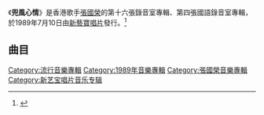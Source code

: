 
{{Album infobox | <!-- See Wikipedia:WikiProject_Albums -->
| Name = 兜風心情
| Type = [[專輯|專輯]]
| Artist = [[張國榮|張國榮]]
|  Cover       = 兜风心情.jpg
|  Background  = 
| Released = 1989年7月10日
| Genre = [[國語流行音樂|國語流行音樂]]
| Label = [[新藝寶唱片|新藝寶唱片]]
| Language = [[國語|國語]]
| Producer =[[張國榮|張國榮]]、[[梁榮駿|梁榮駿]]
| Last album = [[Leslie側面|Leslie]]<br/>（1989）
| This album = '''兜風心情'''<br/>（1989）
| Next album = [[Salute|Salute]]<br/>（1989）
}} 

《'''兜風心情'''》是香港歌手[[張國榮|張國榮]]的第十六張錄音室專輯、第四張國語錄音室專輯，於1989年7月10日由[[新藝寶唱片|新藝寶唱片]]發行。<ref>{{Cite web |url=https://itunes.apple.com/au/album/%E5%BE%A9%E9%BB%91%E7%8E%8B-%E5%85%9C%E9%A2%A8%E5%BF%83%E6%83%85-%E5%9C%8B/262386167 |title=存档副本 |accessdate=2018-10-25 |archive-date=2018-10-26 |archive-url=https://web.archive.org/web/20181026064421/https://itunes.apple.com/au/album/%E5%BE%A9%E9%BB%91%E7%8E%8B-%E5%85%9C%E9%A2%A8%E5%BF%83%E6%83%85-%E5%9C%8B/262386167 |dead-url=no }}</ref>

== 曲目 ==
{{Track listing
| collapsed       = 
| headline        = 
| font_size = 
| total_length = 

| all_writing = 
| all_music = 
| all_lyrics = 
| all_arranger = 
| all_producer = 
| all_note = 

| extra_column =

| title1          = 愛的狂徒
| note1           =
| longnote1           = 
| lyrics1         = [[陳玉貞|娃娃]]
| music1          = [[盧東尼|盧東尼]]
| arranger1          = 船山基紀
| producer1          = 
| extra1          = 
| length1         = 

| title2          = 透明的你
| note2           =
| longnote2           = 
| lyrics2         = [[梁弘志|梁弘志]]
| music2          = 梁弘志
| arranger2          = 盧東尼
| producer2         = 
| extra2          = 
| length2         = 

| title3          = 狂野如我
| note3           =
| longnote3           = 《側面》國語版
| lyrics3         = [[劉虞瑞|劉虞瑞]]
| music3          = Paul Gray
| arranger3          = 林礦培
| producer3          = 
| extra3          = 
| length3         = 

| title4          = 守住風口
| note4           =
| longnote4           = 
| lyrics4         = 蔣慧琪
| music4          = 盧東尼
| arranger4          = 盧東尼
| producer4          = 
| extra4         = 
| length4         = 

| title5          = 夢裡藍天
| note5           =
| longnote5           = 《再戀》國語版
| lyrics5         = 林敏
| music5          = Glenn Frey
| arranger5          = 何永堅
| producer5          = 
| extra5          = 
| length5         = 

| title6          = 兜風心情
| note6           = [[柏安妮|柏安妮]]合唱
| longnote6           = Yamaha '兜風'輕跑車廣告曲
| lyrics6         = 劉虞瑞
| music6          = 大森俊之
| arranger6         = 大森俊之
| producer6          = 
| extra6          = 
| length6         = 

| title7          = 天使之愛
| note7          =
| longnote7           = 中視連續劇《天使之愛》主題曲
| lyrics7         = 劉虞瑞
| music7          = [[周治平|周治平]]
| arranger7          = 林礦培
| producer7         = 
| extra7          = 
| length7         = 

| title8          = 在你的眼裡看不見我的心
| note8           =
| longnote8           = 《由零開始》國語版
| lyrics8         = 宋天豪
| music8          = 張國榮
| arranger8          = 滕田大土
| producer8          = 
| extra8          = 
| length8         = 

| title9          = 明月夜
| note9          =
| longnote9           = 《沉默是金》國語版
| lyrics9         = 謝明訓
| music9          = 張國榮
| arranger9          = [[鮑比達|鮑比達]]
| producer9          = 
| extra9          = 
| length9         = 

| title10         = 直到世界沒有愛情
| note10           =
| longnote10           = 《烈火燈蛾》國語版
| lyrics10        = 范俊益
| music10         = 張國榮<br>[[許冠傑|許冠傑]]
| arranger10          = 盧東尼
| producer10          = 
| extra10          = 
| length10        = 
}}

{{張國榮}}

[[Category:流行音樂專輯|Category:流行音樂專輯]]
[[Category:1989年音樂專輯|Category:1989年音樂專輯]]
[[Category:張國榮音樂專輯|Category:張國榮音樂專輯]]
[[Category:新艺宝唱片音乐专辑|Category:新艺宝唱片音乐专辑]]